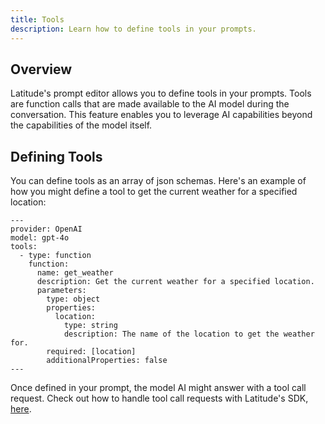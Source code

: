 ```yaml
---
title: Tools
description: Learn how to define tools in your prompts.
---
```


## Overview

Latitude's prompt editor allows you to define tools in your prompts. Tools are function calls that are made available to the AI model during the conversation. This feature enables you to leverage AI capabilities beyond the capabilities of the model itself.

## Defining Tools

You can define tools as an array of json schemas. Here's an example of how you might define a tool to get the current weather for a specified location:

```mdx
---
provider: OpenAI
model: gpt-4o
tools:
  - type: function
    function:
      name: get_weather
      description: Get the current weather for a specified location.
      parameters:
        type: object
        properties:
          location:
            type: string
            description: The name of the location to get the weather for.
        required: [location]
        additionalProperties: false
---
```

Once defined in your prompt, the model AI might answer with a tool call request. Check out how to handle tool call requests with Latitude's SDK, [here](/guides/sdk/javascript-typescript-sdk).
